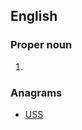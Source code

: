 ==English==

===Proper noun===
{{en-proper noun}}

# {{context|biblical|lang=en}} {{abbreviation of|Susanna}}

===Anagrams===
* [[USS#English|USS]]